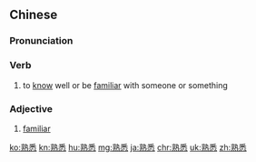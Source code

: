 ==Chinese==
{{zh-forms}}

===Pronunciation===
{{zh-pron
|m=熟xī,tl=y,2tl=y
|c=suk6 sik1
|mn=qz:sio̍k-siak/xm,zz:sio̍k-sek/xm,zz:se̍k-sek
|ma=Zh-shúxi.ogg
|cat=v,a
}}

===Verb===
{{zh-verb}}

# to [[know]] well or be [[familiar]] with someone or something

===Adjective===
{{zh-adj}}

# [[familiar]]

{{zh-cat|Elementary}}

[[ko:熟悉]]
[[kn:熟悉]]
[[hu:熟悉]]
[[mg:熟悉]]
[[ja:熟悉]]
[[chr:熟悉]]
[[uk:熟悉]]
[[zh:熟悉]]